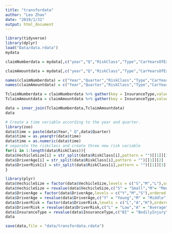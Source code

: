 ---
title: "transfordata"
author: "Leo Zhao"
date: "2019/1/31"
output: html_document
---
```{r}
library(tidyverse)
library(dplyr)
load("Data/data.rdata")
mydata
```

```{r,include = FALSE}
claimNumberdata = mydata[,c("year","Q","RiskClass","Type","CarYearsOfExposure","NBI","NPD","NC","NCO","NPI")]

claimAmountdata = mydata[,c("year","Q","RiskClass","Type","CarYearsOfExposure","AMBI","AMPD","AMC","AMCO","AMPI")]

names(claimNumberdata) = c("Year","Quarter","RiskClass","Type","CarYearsOfExposure","BI","PD","C","CO","PI")
names(claimAmountdata) = c("Year","Quarter","RiskClass","Type","CarYearsOfExposure","BI","PD","C","CO","PI")

TclaimNumberdata = claimNumberdata %>% gather(key = InsuranceType,value = NumberOfClaim,BI,PD,C,CO,PI)
TclaimAmountdata = claimAmountdata %>% gather(key = InsuranceType,value = AmountOfClaim,BI,PD,C,CO,PI)

data = inner_join(TclaimNumberdata,TclaimAmountdata)
data
```

```{r}
# Create a time variable according to the year and quarter. 
library(zoo)
data$time = paste(data$Year," Q",data$Quarter)
data$time = as.yearqtr(data$time)
data$time = as.numeric(data$time)
# separate the riskclass and create three new risk variable
for(i in 1:length(data$RiskClass)){
data$VechicleSize[i] = str_split(data$RiskClass[i],pattern = "")[[1]][1]
data$DriverAge[i] = str_split(data$RiskClass[i],pattern = "")[[1]][2]
data$DriverRisk[i] = str_split(data$RiskClass[i],pattern = "")[[1]][3]
}
```
```{r}
library(plyr)
data$VechicleSize = factor(data$VechicleSize,levels = c("S","M","L"),ordered = TRUE)
data$VechicleSize = revalue(data$VechicleSize,c("S" = "Small","M"= "Medium","L"="Large"))
data$DriverAge = factor(data$DriverAge,levels = c("Y","M","S"),ordered = TRUE)
data$DriverAge = revalue(data$DriverAge,c("Y" = "Young","M" = "Middle","S" = "Senior"))
data$DriverRisk = factor(data$DriverRisk,levels = c("L","A","H"),ordered = TRUE)
data$DriverRisk = revalue(data$DriverRisk,c("L" = "Low","A" = "Average","H"= "High"))
data$InsuranceType = revalue(data$InsuranceType,c("BI" = "BodilyInjury","C" = "Comprehensive","CO" = "Collision","PI" = "PersonalInjury","PD" = "PropertyDamage"))
data
```
```{r}
save(data,file = "data/transfordata.rdata")
```


